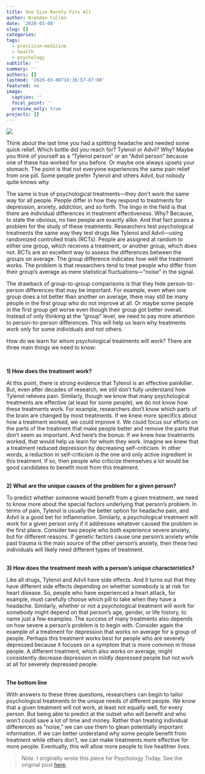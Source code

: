 ```yaml
---
title: One Size Rarely Fits All
author: Brendan Cullen
date: '2020-03-08'
slug: []
categories:
tags:
  - precision-medicine
  - health
  - psychology
subtitle: ''
summary: ''
authors: []
lastmod: '2020-03-08T16:36:57-07:00'
featured: no
image:
  caption: ''
  focal_point: ''
  preview_only: true
projects: []
---
```

![](/img/precision.jpg)

Think about the last time you had a splitting headache and needed some quick relief. Which bottle did you reach for? Tylenol or Advil? Why? Maybe you think of yourself as a “Tylenol person” or an “Advil person” because one of these has worked for you before. Or maybe one always upsets your stomach. The point is that not everyone experiences the same pain relief from one pill. Some people prefer Tylenol and others Advil, but nobody quite knows why.

The same is true of psychological treatments—they don’t work the same way for all people. People differ in how they respond to treatments for depression, anxiety, addiction, and so forth. The lingo in the field is that there are individual differences in treatment effectiveness. Why? Because, to state the obvious, no two people are exactly alike. And that fact poses a problem for the study of these treatments. Researchers test psychological treatments the same way they test drugs like Tylenol and Advil—using randomized controlled trials (RCTs). People are assigned at random to either one group, which receives a treatment, or another group, which does not. RCTs are an excellent way to assess the differences between the groups on average. The group difference indicates how well the treatment works. The problem is that researchers tend to treat people who differ from their group’s average as mere statistical fluctuations—“noise” in the signal.

The drawback of group-to-group comparisons is that they hide person-to-person differences that may be important. For example, even when one group does a lot better than another on average, there may still be many people in the first group who do not improve at all. Or maybe some people in the first group get worse even though their group got better overall. Instead of only thinking at the “group” level, we need to pay more attention to person-to-person differences. This will help us learn why treatments work only for some individuals and not others.

How do we learn for whom psychological treatments will work? There are three main things we need to know:

<br>

**1) How does the treatment work?**

At this point, there is strong evidence that Tylenol is an effective painkiller. But, even after decades of research, we still don’t fully understand how Tylenol relieves pain. Similarly, though we know that many psychological treatments are effective (at least for some people), we do not know how these treatments work. For example, researchers don’t know which parts of the brain are changed by most treatments. If we knew more specifics about how a treatment worked, we could improve it. We could focus our efforts on the parts of the treatment that make people better and remove the parts that don’t seem as important. And here’s the bonus: If we knew how treatments worked, that would help us learn for whom they work. Imagine we knew that a treatment reduced depression by decreasing self-criticism. In other words, a reduction in self-criticism is the one and only active ingredient in this treatment. If so, then people who criticize themselves a lot would be good candidates to benefit most from this treatment.

<br>
**2) What are the unique causes of the problem for a given person?**

To predict whether someone would benefit from a given treatment, we need to know more about the special factors underlying that person’s problem. In terms of pain, Tylenol is usually the better option for headache pain, and Advil is a good bet for inflammation. Similarly, a psychological treatment will work for a given person only if it addresses whatever caused the problem in the first place. Consider two people who both experience severe anxiety, but for different reasons. If genetic factors cause one person’s anxiety while past trauma is the main source of the other person’s anxiety, then these two individuals will likely need different types of treatment.

<br>
**3) How does the treatment mesh with a person’s unique characteristics?**

Like all drugs, Tylenol and Advil have side effects. And it turns out that they have different side effects depending on whether somebody is at risk for heart disease. So, people who have experienced a heart attack, for example, must carefully choose which pill to take when they have a headache. Similarly, whether or not a psychological treatment will work for somebody might depend on that person’s age, gender, or life history, to name just a few examples. The success of many treatments also depends on how severe a person’s problem is to begin with. Consider again the example of a treatment for depression that works on average for a group of people. Perhaps this treatment works best for people who are severely depressed because it focuses on a symptom that is more common in those people. A different treatment, which also works on average, might consistently decrease depression in mildly depressed people but not work at all for severely depressed people.

<br>
**The bottom line**

With answers to these three questions, researchers can begin to tailor psychological treatments to the unique needs of different people. We know that a given treatment will not work, at least not equally well, for every person. But being able to predict at the outset who will benefit and who won’t could save a lot of time and money. Rather than treating individual differences as “noise,” we can use them to glean potentially important information. If we can better understand why some people benefit from treatment while others don’t, we can make treatments more effective for more people. Eventually, this will allow more people to live healthier lives.

>*Note*. I originally wrote this piece for Psychology Today. See the original post [here](https://www.psychologytoday.com/us/blog/the-motivated-brain/201712/one-size-rarely-fits-all){target="_blank"}.
